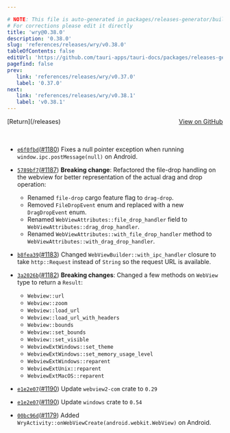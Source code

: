 ```yaml
---

# NOTE: This file is auto-generated in packages/releases-generator/build.ts
# For corrections please edit it directly
title: 'wry@0.38.0'
description: '0.38.0'
slug: 'references/releases/wry/v0.38.0'
tableOfContents: false
editUrl: 'https://github.com/tauri-apps/tauri-docs/packages/releases-generator/build.ts'
pagefind: false
prev:
   link: 'references/releases/wry/v0.37.0'
   label: '0.37.0'
next:
   link: 'references/releases/wry/v0.38.1'
   label: 'v0.38.1'
---
```


			

<ReleaseSidebar slug="references/releases/wry"  packageName="wry" />

<div style="margin-bottom:3rem; display: flex; justify-content: space-between; align-items: center"><span>[Return](/releases)</span><span><a href="https://github.com/tauri-apps/wry/releases/tag/wry-v0.38.0">View on GitHub</a></span></div>

- [`e6f0fbd`](https://github.com/tauri-apps/wry/commit/e6f0fbd33365070af46361605a922ba24e542fb5)([#1180](https://github.com/tauri-apps/wry/pull/1180)) Fixes a null pointer exception when running `window.ipc.postMessage(null)` on Android.
- [`5789bf7`](https://github.com/tauri-apps/wry/commit/5789bf759ce94e4dad5ff26a08fe81521658a4e4)([#1187](https://github.com/tauri-apps/wry/pull/1187)) **Breaking change**: Refactored the file-drop handling on the webview for better representation of the actual drag and drop operation:

  - Renamed `file-drop` cargo feature flag to `drag-drop`.
  - Removed `FileDropEvent` enum and replaced with a new `DragDropEvent` enum.
  - Renamed `WebViewAttributes::file_drop_handler` field to `WebViewAttributes::drag_drop_handler`.
  - Renamed `WebViewAttributes::with_file_drop_handler` method to `WebViewAttributes::with_drag_drop_handler`.
- [`b8fea39`](https://github.com/tauri-apps/wry/commit/b8fea396c2eca289e2f930ad635a15397b7c0dda)([#1183](https://github.com/tauri-apps/wry/pull/1183)) Changed `WebViewBuilder::with_ipc_handler` closure to take `http::Request` instead of `String` so the request URL is available.
- [`3a2026b`](https://github.com/tauri-apps/wry/commit/3a2026b37be67dea53535f0a7d78b32452ac8b40)([#1182](https://github.com/tauri-apps/wry/pull/1182)) **Breaking changes**: Changed a few methods on `WebView` type to return a `Result`:

  - `Webview::url`
  - `Webview::zoom`
  - `Webview::load_url`
  - `Webview::load_url_with_headers`
  - `Webview::bounds`
  - `Webview::set_bounds`
  - `Webview::set_visible`
  - `WebviewExtWindows::set_theme`
  - `WebviewExtWindows::set_memory_usage_level`
  - `WebviewExtWindows::reparent`
  - `WebviewExtUnix::reparent`
  - `WebviewExtMacOS::reparent`
- [`e1e2e07`](https://github.com/tauri-apps/wry/commit/e1e2e071e5329bc1a94864e368fdaa3041e79427)([#1190](https://github.com/tauri-apps/wry/pull/1190)) Update `webview2-com` crate to `0.29`
- [`e1e2e07`](https://github.com/tauri-apps/wry/commit/e1e2e071e5329bc1a94864e368fdaa3041e79427)([#1190](https://github.com/tauri-apps/wry/pull/1190)) Update `windows` crate to `0.54`
- [`00bc96d`](https://github.com/tauri-apps/wry/commit/00bc96d115879c841fc47242271db3761d19f746)([#1179](https://github.com/tauri-apps/wry/pull/1179)) Added `WryActivity::onWebViewCreate(android.webkit.WebView)` on Android.

